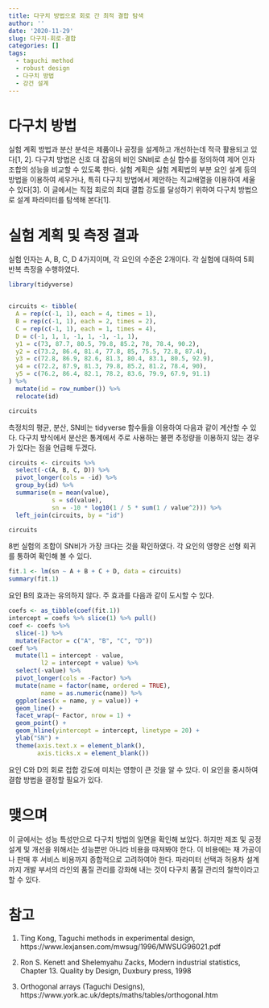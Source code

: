 ```yaml
---
title: 다구치 방법으로 회로 간 최적 결합 탐색
author: ''
date: '2020-11-29'
slug: 다구치-회로-결합
categories: []
tags:
  - taguchi method
  - robust design
  - 다구치 방법
  - 강건 설계
---
```


# 다구치 방법

실험 계획 방법과 분산 분석은 제품이나 공정을 설계하고 개선하는데 적극 활용되고 있다[1, 2]. 다구치 방법은 신호 대 잡음의 비인 SN비로 손실 함수를 정의하여 제어 인자 조합의 성능을 비교할 수 있도록 한다. 실험 계획은 실험 계획법의 부분 요인 설계 등의 방법을 이용하여 세우거나, 특히 다구치 방법에서 제안하는 직교배열을 이용하여 세울 수 있다[3]. 이 글에서는 직접 회로의 최대 결합 강도를 달성하기 위하여 다구치 방법으로 설계 파라미터를 탐색해 본다[1].

# 실험 계획 및 측정 결과

실험 인자는 A, B, C, D 4가지이며, 각 요인의 수준은 2개이다. 각 실험에 대하여 5회 반복 측정을 수행하였다. 

```r
library(tidyverse)


circuits <- tibble(
  A = rep(c(-1, 1), each = 4, times = 1),
  B = rep(c(-1, 1), each = 2, times = 2),
  C = rep(c(-1, 1), each = 1, times = 4),
  D = c(-1, 1, 1, -1, 1, -1, -1, 1),
  y1 = c(73, 87.7, 80.5, 79.8, 85.2, 78, 78.4, 90.2),
  y2 = c(73.2, 86.4, 81.4, 77.8, 85, 75.5, 72.8, 87.4),
  y3 = c(72.8, 86.9, 82.6, 81.3, 80.4, 83.1, 80.5, 92.9),
  y4 = c(72.2, 87.9, 81.3, 79.8, 85.2, 81.2, 78.4, 90),
  y5 = c(76.2, 86.4, 82.1, 78.2, 83.6, 79.9, 67.9, 91.1)
) %>%
  mutate(id = row_number()) %>%
  relocate(id)

circuits
```

측정치의 평균, 분산, SN비는 tidyverse 함수들을 이용하여 다음과 같이 계산할 수 있다. 다구치 방식에서 분산은 통계에서 주로 사용하는 불편 추정량을 이용하지 않는 경우가 있다는 점을 언급해 두겠다. 

```r
circuits <- circuits %>%
  select(-c(A, B, C, D)) %>%
  pivot_longer(cols = -id) %>%
  group_by(id) %>%
  summarise(m = mean(value),
            s = sd(value),
            sn = -10 * log10(1 / 5 * sum(1 / value^2))) %>%
  left_join(circuits, by = "id")

circuits
```

8번 실험의 조합이 SN비가 가장 크다는 것을 확인하였다. 각 요인의 영향은 선형 회귀를 통하여 확인해 볼 수 있다. 

```r
fit.1 <- lm(sn ~ A + B + C + D, data = circuits)
summary(fit.1)
```

요인 B의 효과는 유의하지 않다. 주 효과를 다음과 같이 도시할 수 있다.

```r
coefs <- as_tibble(coef(fit.1))
intercept = coefs %>% slice(1) %>% pull()
coef <- coefs %>%
  slice(-1) %>%
  mutate(Factor = c("A", "B", "C", "D"))
coef %>%
  mutate(l1 = intercept - value,
         l2 = intercept + value) %>%
  select(-value) %>%
  pivot_longer(cols = -Factor) %>%
  mutate(name = factor(name, ordered = TRUE),
         name = as.numeric(name)) %>%
  ggplot(aes(x = name, y = value)) +
  geom_line() +
  facet_wrap(~ Factor, nrow = 1) +
  geom_point() +
  geom_hline(yintercept = intercept, linetype = 20) +
  ylab("SN") +
  theme(axis.text.x = element_blank(),
        axis.ticks.x = element_blank())
```

요인 C와 D의 회로 접합 강도에 미치는 영향이 큰 것을 알 수 있다. 이 요인을 중시하여 결합 방법을 결정할 필요가 있다.

# 맺으며

이 글에서는 성능 특성만으로 다구치 방법의 일면을 확인해 보았다. 하지만 제조 및 공정 설계 및 개선을 위해서는 성능뿐만 아니라 비용을 따져봐야 한다. 이 비용에는 재 가공이나 판매 후 서비스 비용까지 종합적으로 고려하여야 한다. 파라미터 선택과 허용차 설계까지 개발 부서의 라인외 품질 관리를 강화해 내는 것이 다구치 품질 관리의 철학이라고 할 수 있다.


# 참고

1. Ting Kong, Taguchi methods in experimental design, https://www.lexjansen.com/mwsug/1996/MWSUG96021.pdf

2. Ron S. Kenett and Shelemyahu Zacks, Modern industrial statistics, Chapter 13. Quality by Design, Duxbury press, 1998

3. Orthogonal arrays (Taguchi Designs), https://www.york.ac.uk/depts/maths/tables/orthogonal.htm